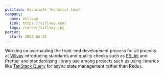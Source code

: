 ```yaml
---
position: Associate Technical Lead
company:
  name: Villvay
  link: https://villvay.com/
  logo: /career/villvay.jpg
period:
  start: 2023-08-01
---
```


Working on overhauling the front-end development process for all projects at [Villvay](https://villvay.com/) introducing standards and quality checks such as [ESLint](https://eslint.org/) and [Prettier](https://prettier.io/) and standardizing library use among projects such as using libraries like [TanStack Query](https://tanstack.com/query/latest) for async state management rather than Redux.
